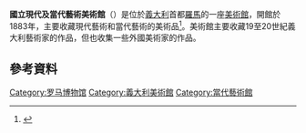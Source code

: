 '''國立現代及當代藝術美術館'''（{{lang-it|Galleria Nazionale d'Arte Moderna e Contemporanea}}）是位於[[義大利|義大利]]首都[[羅馬|羅馬]]的一座[[美術館|美術館]]，開館於1883年，主要收藏現代藝術和當代藝術的美術品<ref>{{Cite web |url=http://www.gnam.beniculturali.it/index.php?en%2F1%2Fhome |title=Official gallery site |accessdate=2021-01-19 |archive-date=2017-11-19 |archive-url=https://web.archive.org/web/20171119141313/http://www.gnam.beniculturali.it/index.php?en%2F1%2Fhome |dead-url=no }}</ref>。美術館主要收藏19至20世紀義大利藝術家的作品，但也收集一些外國美術家的作品。

== 參考資料 ==
{{Reflist}}

{{commonscat-inline|Galleria nazionale d'arte moderna (Rome)}}

[[Category:罗马博物馆|Category:罗马博物馆]]
[[Category:義大利美術館|Category:義大利美術館]]
[[Category:當代藝術館|Category:當代藝術館]]